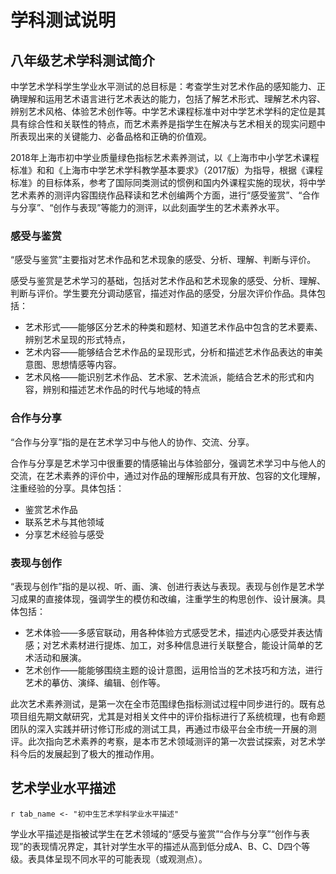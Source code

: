 <!-- chapter description -->
\mytext

# 学科测试说明

## 八年级艺术学科测试简介

中学艺术学科学生学业水平测试的总目标是：考查学生对艺术作品的感知能力、正确理解和运用艺术语言进行艺术表达的能力，包括了解艺术形式、理解艺术内容、辨别艺术风格、体验艺术创作等。中学艺术课程标准中对中学艺术学科的定位是其具有综合性和关联性的特点，而艺术素养是指学生在解决与艺术相关的现实问题中所表现出来的关键能力、必备品格和正确的价值观。

2018年上海市初中学业质量绿色指标艺术素养测试，以《上海市中小学艺术课程标准》和和《上海市中学艺术学科教学基本要求》（2017版）为指导，根据《课程标准》的目标体系，参考了国际同类测试的惯例和国内外课程实施的现状，将中学艺术素养的测评内容围绕作品释读和艺术创编两个方面，进行“感受鉴赏”、“合作与分享”、“创作与表现”等能力的测评，以此刻画学生的艺术素养水平。

### 感受与鉴赏

“感受与鉴赏”主要指对艺术作品和艺术现象的感受、分析、理解、判断与评价。

感受与鉴赏是艺术学习的基础，包括对艺术作品和艺术现象的感受、分析、理解、判断与评价。学生要充分调动感官，描述对作品的感受，分层次评价作品。具体包括：

- 艺术形式——能够区分艺术的种类和题材、知道艺术作品中包含的艺术要素、辨别艺术呈现的形式特点，
- 艺术内容——能够结合艺术作品的呈现形式，分析和描述艺术作品表达的审美意图、思想情感等内容。
- 艺术风格——能识别艺术作品、艺术家、艺术流派，能结合艺术的形式和内容，辨别和描述艺术作品的时代与地域的特点

### 合作与分享

“合作与分享”指的是在艺术学习中与他人的协作、交流、分享。

合作与分享是艺术学习中很重要的情感输出与体验部分，强调艺术学习中与他人的交流，在艺术素养的评价中，通过对作品的理解形成具有开放、包容的文化理解，注重经验的分享。具体包括：

- 鉴赏艺术作品
- 联系艺术与其他领域
- 分享艺术经验与感受

### 表现与创作

“表现与创作”指的是以视、听、画、演、创进行表达与表现。表现与创作是艺术学习成果的直接体现，强调学生的模仿和改编，注重学生的构思创作、设计展演。具体包括：

- 艺术体验——多感官联动，用各种体验方式感受艺术，描述内心感受并表达情感；对艺术素材进行提炼、加工，对多种信息进行关联整合，能设计简单的艺术活动和展演。
- 艺术创作——能能够围绕主题的设计意图，运用恰当的艺术技巧和方法，进行艺术的摹仿、演绎、编辑、创作等。

此次艺术素养测试，是第一次在全市范围绿色指标测试过程中同步进行的。既有总项目组先期文献研究，尤其是对相关文件中的评价指标进行了系统梳理，也有命题团队的深入实践并研讨修订形成的测试工具，再通过市级平台全市统一开展的测评。此次指向艺术素养的考察，是本市艺术领域测评的第一次尝试探索，对艺术学科今后的发展起到了极大的推动作用。

\clearpage

## 艺术学业水平描述

`r tab_name <- "初中生艺术学科学业水平描述" `

学业水平描述是指被试学生在艺术领域的“感受与鉴赏”“合作与分享”“创作与表现”的表现情况界定，其针对学生水平的描述从高到低分成A、B、C、D四个等级。表\ref{tab: `r tab_name`}具体呈现不同水平的可能表现（或观测点）。

\begin{itshape}
\mytable
\begin{longtable}{|c|c|p{12cm}|}
\caption{`r tab_name`} \label{tab: `r tab_name`} \\  

\hline
能力维度	& 水平 &	水平描述 \\ \hline
\multirow{23}{*}{\makecell{感受与鉴赏}} &	\multirow{8}{*}{A}	 & $\star$	能准确感受并体会音乐、舞蹈、戏剧等表演艺术的表现形式 \\ \cline{3-3}
 & & $\star$	能准确感受并体会绘画、雕塑、设计等造型艺术的表现形式 \\ \cline{3-3}
 & & $\star$  能感受并分析作品中艺术要素的表现意义 \\ \cline{3-3}
 & & $\star$ 能知道并说明音乐的种类和体裁，如声乐、器乐及其下属体裁等 \\ \cline{3-3}
 & & $\star$ 能知道并说明美术的种类和体裁，如绘画、雕塑、建筑、书法、工艺、设计及其下属体裁等 \\ \cline{3-3}
 & & $\star$ 能准确感受舞蹈、戏曲表达的人物情感 \\ \cline{3-3}
 & & $\star$ 能准确体会不同时期音乐、美术作品的艺术特色，并了解作品中蕴含的时代发展特点 \\ \cline{3-3}
 & & $\star$ 能知道并了解不同门类具有代表性的艺术家及其艺术经历 \\ \cline{2-3}
 &	\multirow{8}{*}{B} & $\star$	能感受并适当体会音乐、舞蹈、戏剧等表演艺术的表现形式 \\ \cline{3-3}
 & & $\star$ 能感受并适当体会绘画、雕塑、设计等造型艺术的表现形式  \\ \cline{3-3}
 & & $\star$ 能感受作并适当分析品中艺术要素的表现意义  \\ \cline{3-3}
 & & $\star$ 能知道并适当说明音乐的种类和体裁，如声乐、器乐及其下属体裁等  \\ \cline{3-3}
 & & $\star$ 能知道并适当说明美术的种类和体裁，如绘画、雕塑、建筑、书法、工艺、设计及其下属体裁等  \\ \cline{3-3}
 & & $\star$ 能感受舞蹈、戏曲表达的人物情感  \\ \cline{3-3}
 & & $\star$ 能较为准确地体会不同时期音乐、美术作品的艺术特色，并了解作品中蕴含的时代发展特点  \\ \cline{3-3}
 & & $\star$ 能知道不同门类具有代表性的艺术家及其艺术经历  \\ \cline{2-3}
 &	\multirow{8}{*}{C} & $\star$	能知道音乐、舞蹈、戏剧等表演艺术的表现形式  \\ \cline{3-3}
 & & $\star$ 能知道体会绘画、雕塑、设计等造型艺术的表现形式  \\ \cline{3-3}
 & & $\star$ 能了解艺术要素的表现意义  \\ \cline{3-3}
 & & $\star$ 能知道音乐的种类和体裁，如声乐、知道器乐及其下属体裁等  \\ \cline{3-3}
 & & $\star$ 能知道美术的种类和体裁，如绘画、雕塑、建筑、书法、工艺、设计及其下属体裁等  \\ \cline{3-3}
 & & $\star$ 能初步感受舞蹈、戏曲表达的人物情感  \\ \cline{3-3}
 & & $\star$ 能基本知道不同时期音乐、美术作品的艺术特色  \\ \cline{3-3}
 & & $\star$ 基本了解不同门类具有代表性的艺术家及其艺术经历。  \\ \cline{2-3}
 &	\multirow{8}{*}{D} & $\star$	不知道音乐、舞蹈、戏剧等表演艺术的表现形式 \\ \cline{3-3}
 & & $\star$ 不知道体会绘画、雕塑、设计等造型艺术的表现形式 \\ \cline{3-3}
 & & $\star$ 不能了解艺术要素的表现意义 \\ \cline{3-3}
 & & $\star$ 不知道音乐的种类和体裁，如声乐、知道器乐及其下属体裁等 \\ \cline{3-3}
 & & $\star$ 不知道美术的种类和体裁，如绘画、雕塑、建筑、书法、工艺、设计及其下属体裁等 \\ \cline{3-3}
 & & $\star$ 不能初步感受舞蹈、戏曲表达的人物情感 \\ \cline{3-3}
 & & $\star$ 不知道不同时期音乐、美术作品的艺术特色 \\ \cline{1-3}

\multirow{12}{*}{合作与分享}	& \multirow{3}{*}{A}	& $\star$	能准确评价音乐、美术及其相关艺术作品的情感表达 \\ \cline{3-3}
 & & $\star$ 能主动并准确模仿音乐、美术及其相关艺术的表达手法,表现喜、怒、哀、乐等情感 \\ \cline{3-3}
 & & $\star$ 能主动并准确用各种形式表达对音乐、美术及其相关艺术作品的感受 \\ \cline{2-3}
 & \multirow{3}{*}{B}	& $\star$	能较准确评价音乐、美术及其相关艺术作品的情感表达 \\ \cline{3-3}
 & & $\star$ 能主动并较好模仿音乐、美术及其相关艺术的表达手法,表现喜、怒、哀、乐等情感 \\ \cline{3-3}
 & & $\star$ 能主动并较为准确用各种形式表达对音乐、美术及其相关艺术作品的感受 \\ \cline{2-3}
 & \multirow{3}{*}{C}	& $\star$	能评价音乐、美术及其相关艺术作品的情感表达 \\ \cline{3-3}
 & & $\star$ 能模仿音乐、美术及其相关艺术的表达手法,表现喜、怒、哀、乐等情感 \\ \cline{3-3}
 & & $\star$ 能基本准确用各种形式表现对音乐、美术及其相关艺术作品的感受 \\ \cline{2-3}
 & \multirow{3}{*}{D}	& $\star$	不能准确评价音乐、美术及其相关艺术作品的情感表达 \\ \cline{3-3}
 & & $\star$ 不能模仿音乐、美术及其相关艺术的表达手法,表现喜、怒、哀、乐等情感 \\ \cline{3-3}
 & & $\star$ 不能用各种形式表现对音乐、美术及其相关艺术作品的感受 \\ \cline{1-3}

\multirow{8}{*}{表现与创作}	& A	& $\star$ 能主动收集、筛选、提炼创作素材，并准确运用相关内容表现 \\ \cline{3-3}
 & & $\star$ 能积极主动借鉴艺术家的创意,进行艺术构思 \\ \cline{2-3}
 & B & $\star$	能主动收集、筛选、提炼创作素材，并运用相关内容表现 \\ \cline{3-3}
 & & $\star$ 能借鉴艺术家的创意,进行艺术构思 \\ \cline{2-3}
 & C & $\star$ 能运用所给素材，进行内容表现 \\ \cline{3-3}
 & & $\star$ 能尝试借鉴艺术家的创意,进行艺术构思 \\ \cline{2-3}
 & D & $\star$ 不能收集、筛选、提炼创作素材，并表现 \\ \cline{3-3}
 & & $\star$ 不能借鉴艺术家的创意,进行艺术构思 \\ \cline{1-3}

\end{longtable}
\end{itshape}

<!-- end of chapter description -->
